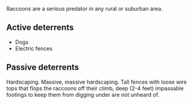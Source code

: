 Raccoons are a serious predator in any rural or suburban area.{{fact}}


==Active deterrents==
* Dogs
* Electric fences

==Passive deterrents==
Hardscaping.  Massive, massive hardscaping.  Tall fences with loose wire tops that flops the raccoons off their climb, deep (2-4 feet) impassable footings to keep them from digging under are not unheard of.